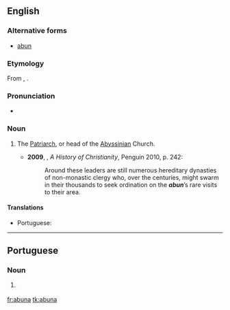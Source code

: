==English==

===Alternative forms===
* [[abun]]

===Etymology===
From {{etyl|am|en}} {{term|አቡነ||tr=abuna|lang=am}}, {{etyl|ar|en}} {{term|أَبُونَا||our father|tr=abū-nā|lang=ar}}.

===Pronunciation===
* {{a|UK}} {{IPA|/əˈbuːnə/|lang=en}}

===Noun===
{{en-noun}}

# {{context|Christianity|lang=en}} The [[Patriarch]], or head of the [[Abyssinian]] Church.
#* '''2009''', {{w|Diarmaid MacCulloch}}, ''A History of Christianity'', Penguin 2010, p. 242:
#*: Around these leaders are still numerous hereditary dynasties of non-monastic clergy who, over the centuries, might swarm in their thousands to seek ordination on the '''''abun'''''’s rare visits to their area.

====Translations====
{{trans-top|head of the Abyssinian church}}
* Portuguese: {{t|pt|abuna|m}}
{{trans-mid}}
{{trans-bottom}}

----

==Portuguese==

===Noun===
{{pt-noun|m}}

# {{lb|pt|Christianity}} {{l|en|abuna}} {{gloss|head of the Abyssinian church}}

[[fr:abuna]]
[[tk:abuna]]